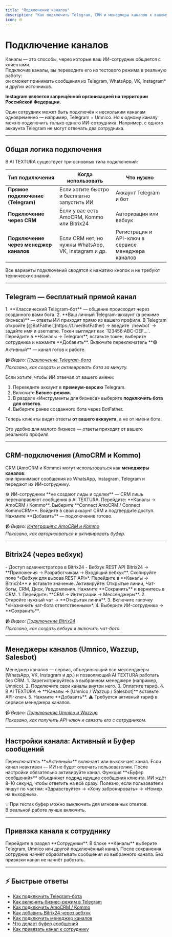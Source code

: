 ```yaml
---
title: "Подключение каналов"
description: "Как подключить Telegram, CRM и менеджеры каналов к вашему ИИ-сотруднику."
icon: 🌐
---
```


# Подключение каналов

Каналы — это способы, через которые ваш ИИ-сотрудник общается с клиентами.  
Подключив каналы, вы переводите его из тестового режима в реальную работу:  
он сможет принимать сообщения из Telegram, WhatsApp, VK, Instagram* и других источников.

**Instagram является запрещённой организацией на территории Российской Федерации.**

<Callout type="tip">
Один сотрудник может быть подключён к нескольким каналам одновременно — например, Telegram + Umnico.  
Но к одному каналу можно подключить только одного ИИ-сотрудника.  
Например, с одного аккаунта Telegram не могут отвечать два сотрудника.
</Callout>

---

## Общая логика подключения

В AI TEXTURA существует три основных типа подключений:

| Тип подключения | Когда использовать | Что нужно |
|-----------------|--------------------|------------|
| **Прямое подключение (Telegram)** | Если хотите быстро и бесплатно запустить ИИ | Аккаунт Telegram и бот |
| **Подключение через CRM** | Если у вас есть AmoCRM, Kommo или Bitrix24 | Авторизация или вебхук |
| **Подключение через менеджер каналов** | Если CRM нет, но нужны WhatsApp, VK, Instagram и др. | Регистрация и API-ключ в сервисе менеджера каналов |

<Callout type="tip">
Все варианты подключений сводятся к нажатию кнопок и не требуют технических знаний.
</Callout>

---

## Telegram — бесплатный прямой канал

<Accordion title="Что можно подключить">
1. **Классический Telegram-бот** — общение происходит через созданного вами бота.  
2. **Ваш личный Telegram-аккаунт (в режиме бизнеса)** — ответы ИИ приходят прямо из вашего профиля.
</Accordion>

<Accordion title="Как подключить Telegram-бота">
<Steps>
  <Step title="Создайте бота">
    В Telegram откройте [@BotFather](https://t.me/BotFather) → введите `/newbot` → задайте имя и username.
  </Step>
  <Step title="Скопируйте токен">
    Токен выглядит как `123456:ABC-DEF...`.
  </Step>
  <Step title="Добавьте токен в AI TEXTURA">
    Перейдите в **Каналы → Telegram**, вставьте токен, выберите сотрудника и нажмите **Добавить**.
  </Step>
  <Step title="Активируйте канал">
    Включите переключатель **🟢 Активный** — канал готов к работе.
  </Step>
</Steps>

📹 *Видео: [Подключение Telegram-бота](#)*  
*Показано, как создать и активировать бота за минуту.*
</Accordion>

<Accordion title="Как подключить личный Telegram-аккаунт">
Если хотите, чтобы ИИ отвечал от вашего имени:

1. Переведите аккаунт в **премиум-версию** Telegram.  
2. Включите **Бизнес-режим**.  
3. В разделе «Инструменты для бизнеса» выберите **подключить бота для ответов**.  
4. Выберите ранее созданного бота через BotFather.  

Теперь клиенты видят ответы **от вашего аккаунта**, а не от имени бота.

<Callout type="tip">
Это удобно для малого бизнеса — ответы приходят от вашего реального профиля.
</Callout>
</Accordion>

---

## CRM-подключения (AmoCRM и Kommo)

CRM (AmoCRM и Kommo) могут использоваться как **менеджеры каналов**:  
они принимают сообщения из WhatsApp, Instagram, Telegram и передают их ИИ-сотруднику.

<Callout type="note">
⚙️ ИИ-сотрудники **не создают лиды и сделки** — CRM лишь перенаправляет сообщения в AI TEXTURA.
</Callout>

<Accordion title="Как подключить AmoCRM / Kommo">
<Steps>
  <Step title="Откройте настройки">
    Перейдите: **Каналы → AmoCRM / Kommo**.
  </Step>
  <Step title="Нажмите Connect">
    Выберите **Connect AmoCRM / Connect KommoCRM**.
  </Step>
  <Step title="Разрешите авторизацию">
    Войдите в свой аккаунт CRM и подтвердите доступ.
  </Step>
  <Step title="Добавьте интеграцию">
    Нажмите **Добавить** — подключение готово.
  </Step>
</Steps>

📹 *Видео: [Интеграция с AmoCRM и Kommo](#)*  
*Показано, как авторизоваться и активировать буфер.*
</Accordion>

---

## Bitrix24 (через вебхук)

<Accordion title="Что понадобится">
- Доступ администратора в Bitrix24  
- Вебхук REST API
</Accordion>

<Accordion title="Как подключить Bitrix24">
<Steps>
  <Step title="Создайте вебхук">
    Bitrix24 → **Приложения → Разработчикам → Входящий вебхук**.  
    Скопируйте поле *«Вебхук для вызова REST API»*.
  </Step>
  <Step title="Добавьте вебхук в AI TEXTURA">
    Перейдите в **Каналы → Bitrix24** и вставьте значение.
  </Step>
  <Step title="Выдайте права">
    Активируйте: Открытые линии, Чат-боты, CRM, Диск, Уведомления.
  </Step>
  <Step title="Сохраните">
    Нажмите **Сохранить** и вернитесь в CRM.
  </Step>
</Steps>

<Accordion title="Настройка внутри Bitrix24">
1. Перейдите: **CRM → Интеграции → Мессенджеры**.  
2. Откройте нужный чат → **Открытая линия**.  
3. Включите галочку *«Назначить чат-бота ответственным»*.  
4. Выберите ИИ-сотрудника → **Сохранить**.
</Accordion>

📹 *Видео: [Подключение Bitrix24](#)*  
*Показано, как создать вебхук и включить чат-бота.*
</Accordion>

---

## Менеджеры каналов (Umnico, Wazzup, Salesbot)

<Callout type="tip">
Менеджер каналов — сервис, объединяющий все мессенджеры (WhatsApp, VK, Instagram и др.)  
и позволяющий AI TEXTURA работать без CRM.
</Callout>

<Accordion title="Как работает">
1. Зарегистрируйтесь в выбранном менеджере (например, Umnico).  
2. Подключите свои каналы внутри него.  
3. Оплатите тариф.  
4. В AI TEXTURA → **Каналы → [Umnico / Wazzup / Salesbot]** вставьте API-ключ.  
5. Нажмите **Добавить**.
</Accordion>

<Callout type="warning">
⚠️ Требуется активный тариф в сервисе менеджера каналов.
</Callout>

📹 *Видео: [Подключение Umnico и Wazzup](#)*  
*Показано, как получить API-ключ и связать его с сотрудником.*

---

## Настройки канала: Активный и Буфер сообщений

<Accordion title="Активный">
Переключатель **«Активный»** включает или выключает канал.  
Если канал неактивен — ИИ не будет отвечать пользователям.

<Callout type="tip">
После настройки обязательно активируйте канал.
</Callout>
</Accordion>

<Accordion title="Буфер сообщений">
Функция **«Буфер сообщений»** объединяет подряд идущие сообщения клиента.  
ИИ ждёт 8–10 секунд, чтобы ответить на всё сразу.  

<Callout type="note">
Полезно, если пользователи пишут по частям:  
«Здравствуйте» → «Хочу забронировать» → «Номер на выходные».
</Callout>

💡 При тестах буфер можно выключить для мгновенных ответов.  
В реальной работе лучше включить.
</Accordion>

---

## Привязка канала к сотруднику

<Steps>
  <Step title="Откройте карточку сотрудника">
    Перейдите в раздел **Сотрудники**.
  </Step>
  <Step title="Выберите канал">
    В блоке **Каналы** выберите Telegram, Umnico или другой подключённый канал.
  </Step>
  <Step title="Сохраните изменения">
    После сохранения сотрудник начнёт обрабатывать сообщения из выбранного канала.
  </Step>
</Steps>

<Callout type="tip">
Без привязки канал не начнёт работать.
</Callout>

---

## ⚡ Быстрые ответы

- [Как подключить Telegram-бота](#telegram--бесплатный-прямой-канал)  
- [Как включить бизнес-режим в Telegram](#telegram--бесплатный-прямой-канал)  
- [Как подключить AmoCRM / Kommo](#crm-подключения-amocrm-и-kommo)  
- [Как добавить Bitrix24 через вебхук](#bitrix24-через-вебхук)  
- [Как подключить менеджер каналов](#менеджеры-каналов-umnico-wazzup-salesbot)  
- [Что делает буфер сообщений](#настройки-канала-активный-и-буфер-сообщений)  
- [Как привязать канал к сотруднику](#привязка-канала-к-сотруднику)